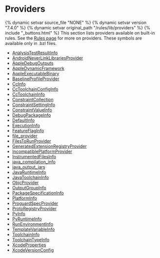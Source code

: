 <html devsite>
<head>
  <meta name="project_path" value="/_project.yaml">
  <meta name="book_path" value="/versions/7.4.0/_book.yaml">
</head>
<body>
<h1 class="page-title">Providers</h1>

{% dynamic setvar source_file "NONE" %}
{% dynamic setvar version "7.4.0" %}
{% dynamic setvar original_path "/rules/lib/providers" %}
{% include "_buttons.html" %}
This section lists providers available on built-in rules. See the <a href='https://bazel.build/versions/7.4.0/extending/rules#providers'>Rules page</a> for more on providers. These symbols are available only in .bzl files.

<ul>

<li><a href="/versions/7.4.0/rules/lib/providers/AnalysisTestResultInfo">AnalysisTestResultInfo</a></li>

<li><a href="/versions/7.4.0/rules/lib/providers/AndroidNeverLinkLibrariesProvider">AndroidNeverLinkLibrariesProvider</a></li>

<li><a href="/versions/7.4.0/rules/lib/providers/AppleDebugOutputs">AppleDebugOutputs</a></li>

<li><a href="/versions/7.4.0/rules/lib/providers/AppleDynamicFramework">AppleDynamicFramework</a></li>

<li><a href="/versions/7.4.0/rules/lib/providers/AppleExecutableBinary">AppleExecutableBinary</a></li>

<li><a href="/versions/7.4.0/rules/lib/providers/BaselineProfileProvider">BaselineProfileProvider</a></li>

<li><a href="/versions/7.4.0/rules/lib/providers/CcInfo">CcInfo</a></li>

<li><a href="/versions/7.4.0/rules/lib/providers/CcToolchainConfigInfo">CcToolchainConfigInfo</a></li>

<li><a href="/versions/7.4.0/rules/lib/providers/CcToolchainInfo">CcToolchainInfo</a></li>

<li><a href="/versions/7.4.0/rules/lib/providers/ConstraintCollection">ConstraintCollection</a></li>

<li><a href="/versions/7.4.0/rules/lib/providers/ConstraintSettingInfo">ConstraintSettingInfo</a></li>

<li><a href="/versions/7.4.0/rules/lib/providers/ConstraintValueInfo">ConstraintValueInfo</a></li>

<li><a href="/versions/7.4.0/rules/lib/providers/DebugPackageInfo">DebugPackageInfo</a></li>

<li><a href="/versions/7.4.0/rules/lib/providers/DefaultInfo">DefaultInfo</a></li>

<li><a href="/versions/7.4.0/rules/lib/providers/ExecutionInfo">ExecutionInfo</a></li>

<li><a href="/versions/7.4.0/rules/lib/providers/FeatureFlagInfo">FeatureFlagInfo</a></li>

<li><a href="/versions/7.4.0/rules/lib/providers/file_provider">file_provider</a></li>

<li><a href="/versions/7.4.0/rules/lib/providers/FilesToRunProvider">FilesToRunProvider</a></li>

<li><a href="/versions/7.4.0/rules/lib/providers/GeneratedExtensionRegistryProvider">GeneratedExtensionRegistryProvider</a></li>

<li><a href="/versions/7.4.0/rules/lib/providers/IncompatiblePlatformProvider">IncompatiblePlatformProvider</a></li>

<li><a href="/versions/7.4.0/rules/lib/providers/InstrumentedFilesInfo">InstrumentedFilesInfo</a></li>

<li><a href="/versions/7.4.0/rules/lib/providers/java_compilation_info">java_compilation_info</a></li>

<li><a href="/versions/7.4.0/rules/lib/providers/java_output_jars">java_output_jars</a></li>

<li><a href="/versions/7.4.0/rules/lib/providers/JavaRuntimeInfo">JavaRuntimeInfo</a></li>

<li><a href="/versions/7.4.0/rules/lib/providers/JavaToolchainInfo">JavaToolchainInfo</a></li>

<li><a href="/versions/7.4.0/rules/lib/providers/ObjcProvider">ObjcProvider</a></li>

<li><a href="/versions/7.4.0/rules/lib/providers/OutputGroupInfo">OutputGroupInfo</a></li>

<li><a href="/versions/7.4.0/rules/lib/providers/PackageSpecificationInfo">PackageSpecificationInfo</a></li>

<li><a href="/versions/7.4.0/rules/lib/providers/PlatformInfo">PlatformInfo</a></li>

<li><a href="/versions/7.4.0/rules/lib/providers/ProguardSpecProvider">ProguardSpecProvider</a></li>

<li><a href="/versions/7.4.0/rules/lib/providers/ProtoRegistryProvider">ProtoRegistryProvider</a></li>

<li><a href="/versions/7.4.0/rules/lib/providers/PyInfo">PyInfo</a></li>

<li><a href="/versions/7.4.0/rules/lib/providers/PyRuntimeInfo">PyRuntimeInfo</a></li>

<li><a href="/versions/7.4.0/rules/lib/providers/RunEnvironmentInfo">RunEnvironmentInfo</a></li>

<li><a href="/versions/7.4.0/rules/lib/providers/TemplateVariableInfo">TemplateVariableInfo</a></li>

<li><a href="/versions/7.4.0/rules/lib/providers/ToolchainInfo">ToolchainInfo</a></li>

<li><a href="/versions/7.4.0/rules/lib/providers/ToolchainTypeInfo">ToolchainTypeInfo</a></li>

<li><a href="/versions/7.4.0/rules/lib/providers/XcodeProperties">XcodeProperties</a></li>

<li><a href="/versions/7.4.0/rules/lib/providers/XcodeVersionConfig">XcodeVersionConfig</a></li>
</ul>
</body>
</html>
